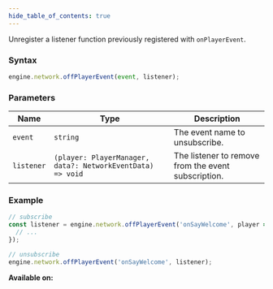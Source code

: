 ```yaml
---
hide_table_of_contents: true
---
```



Unregister a listener function previously registered with `onPlayerEvent`.

### Syntax

```js
engine.network.offPlayerEvent(event, listener);
```

### Parameters

| Name       | Type                                                       | Description                                         |
| ---------- | ---------------------------------------------------------- | --------------------------------------------------- |
| `event`    | `string`                                                   | The event name to unsubscribe.                      |
| `listener` | `(player: PlayerManager, data?: NetworkEventData) => void` | The listener to remove from the event subscription. |

### Example

```js
// subscribe
const listener = engine.network.offPlayerEvent('onSayWelcome', player => {
  // ...
});

// unsubscribe
engine.network.offPlayerEvent('onSayWelcome', listener);
```

**Available on:** <ClientTag /> <ServerTag />

